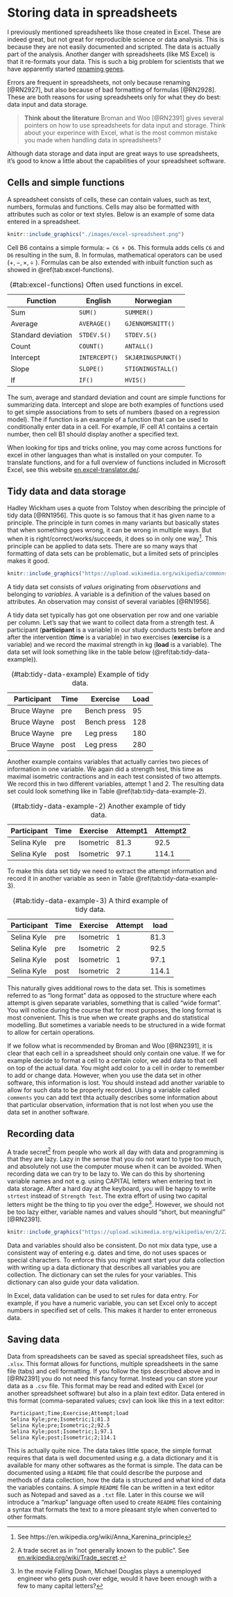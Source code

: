 # Storing data in spreadsheets

I previously mentioned spreadsheets like those created in Excel. These are indeed great, but not great for reproducible science or data analysis. This is because they are not easily documented and scripted. The data is actually part of the analysis. Another danger with spreadsheets (like MS Excel) is that it re-formats your data. This is such a big problem for scientists that we have apparently started [renaming genes](https://www.theverge.com/2020/8/6/21355674/human-genes-rename-microsoft-excel-misreading-dates). 

Errors are frequent in spreadsheets, not only because renaming [@RN2927], but also because of bad formatting of formulas [@RN2928]. These are both reasons for using spreadsheets only for what they do best: data input and data storage.

> **Think about the literature**
 Broman and Woo [@RN2391] gives several pointers on how to use spreadsheets for data input and storage. Think about your experince with Excel, what is the most common mistake you made when handling data in spreadsheets?
 
Although data storage and data input are great ways to use spreadsheets, it's good to know a little about the capabilities of your spreadsheet software.

## Cells and simple functions

A spreadsheet consists of cells, these can contain values, such as text, numbers, formulas and functions. Cells may also be formatted with attributes such as color or text styles. Below is an example of some data entered in a spreadsheet.

```r

knitr::include_graphics("./images/excel-spreadsheet.png")

```


Cell B6 contains a simple formula: `= C6 + D6`. This formula adds cells `C6` and `D6` resulting in the sum, 8. In formulas, mathematical operators can be used ($+, -, \times , \div$ ). Formulas can be also extended with inbuilt function such as showed in \@ref(tab:excel-functions).


Table: (\#tab:excel-functions) Often used functions in excel.


| Function | English | Norwegian |
| --- | --- | --- |
| Sum   | `SUM()`| `SUMMER()`|
| Average         | `AVERAGE()`          | `GJENNOMSNITT()`  |
| Standard deviation   | `STDEV.S()`          | `STDEV.S()`  |
| Count             | `COUNT()`       | `ANTALL()` |
| Intercept |    `INTERCEPT()`       | `SKJÆRINGSPUNKT()` |
| Slope  | `SLOPE()` | `STIGNINGSTALL()` |
| If  | `IF()`  | `HVIS()`  |

The sum, average and standard deviation and count are simple functions for summarizing data. Intercept and slope are both examples of functions used to get simple associations from to sets of numbers (based on a regression model). The if function is an example of a function that can be used to conditionally enter data in a cell. For example, IF cell A1 contains a certain number, then cell B1 should display another a specified text.

When looking for tips and tricks online, you may come across functions for excel in other languages than what is installed on your computer. To translate functions, and for a full overview of functions included in Microsoft Excel, see this website [en.excel-translator.de/](https://en.excel-translator.de/).


## Tidy data and data storage

Hadley Wickham uses a quote from Tolstoy when describing the principle of tidy data [@RN1956]. This quote is so famous that it has given name to a principle. The principle in turn comes in many variants but basically states that when something goes wrong, it can be wrong in multiple ways. But when it is right/correct/works/succeeds, it does so in only one way[^anna-karenina-principle]. This principle can be applied to data sets. There are so many ways that formatting of data sets can be problematic, but a limited sets of principles makes it good.   

[^anna-karenina-principle]: See https://en.wikipedia.org/wiki/Anna_Karenina_principle

```r

knitr::include_graphics("https://upload.wikimedia.org/wikipedia/commons/thumb/a/a5/Leon_tolstoi.jpg/800px-Leon_tolstoi.jpg")

```

A tidy data set consists of *values* originating from *observations* and belonging to *variables*. A variable is a definition of the values based on attributes. An observation may consist of several variables [@RN1956].

A tidy data set typically has got one observation per row and one variable per column. Let's say that we want to collect data from a strength test. A participant (**participant** is a variable) in our study conducts tests before and after the intervention (**time** is a variable) in two exercises (**exercise** is a variable) and we record the maximal strength in kg (**load** is a variable). The data set will look something like in the table below (\@ref(tab:tidy-data-example)). 


Table: (\#tab:tidy-data-example) Example of tidy data.


| Participant | Time| Exercise | Load |
| --- | --- | --- | --- |
| Bruce Wayne | pre | Bench press | 95 |
| Bruce Wayne | post | Bench press | 128 |
| Bruce Wayne | pre | Leg press | 180 |
| Bruce Wayne | post | Leg press | 280 |



Another example contains variables that actually carries two pieces of information in one variable. We again did a strength test, this time as maximal isometric contractions and in each test consisted of two attempts. We record this in two different variables, attempt 1 and 2. The resulting data set could look something like in Table \@ref(tab:tidy-data-example-2).   

Table: (\#tab:tidy-data-example-2) Another example of tidy data.

| Participant | Time | Exercise | Attempt1 | Attempt2 |
| --- |  --- | --- | --- | --- |
| Selina Kyle | pre  | Isometric | 81.3 | 92.5 |
| Selina Kyle | post | Isometric | 97.1| 114.1 |

To make this data set tidy we need to extract the attempt information and record it in another variable as seen in Table \@ref(tab:tidy-data-example-3).

Table: (\#tab:tidy-data-example-3) A third example of tidy data.


| Participant | Time | Exercise | Attempt | load |
| --- | --- | --- | --- | --- |
| Selina Kyle | pre  | Isometric | 1 |  81.3 |  
| Selina Kyle | pre  | Isometric | 2 | 92.5 |
| Selina Kyle | post | Isometric | 1 | 97.1 |
| Selina Kyle | post | Isometric | 2 | 114.1|

This naturally gives additional rows to the data set. This is sometimes referred to as "long format" data as opposed to the structure where each attempt is given separate variables, something that is called "wide format". You will notice during the course that for most purposes, the long format is most convenient. This is true when we create graphs and do statistical modelling. But sometimes a variable needs to be structured in a wide format to allow for certain operations.

If we follow what is recommended by Broman and Woo [@RN2391], it is clear that each cell in a spreadsheet should only contain one value. If we for example decide to format a cell to a certain color, we add data to that cell on top of the actual data. You might add color to a cell in order to remember to add or change data. However, when you use the data set in other software, this information is lost. You should instead add another variable to allow for such data to be properly recorded. Using a variable called `comments` you can add text thta actually describes some information about that particular observation, information that is not lost when you use the data set in another software. 

## Recording data

A trade secret[^trade-secret] from people who work all day with data and programming is that they are lazy. Lazy in the sense that you do not want to type too much, and absolutely not use the computer mouse when it can be avoided. When recording data we can try to be lazy to. We can do this by shortening variable names and not e.g. using CAPITAL letters when entering text in data storage. After a hard day at the keyboard, you will be happy to write `strtest` instead of `Strength Test`. The extra effort of using two capital letters might be the thing to tip you over the edge[^falling-down]. However, we should not be too lazy either, variable names and values should "short, but meaningful" [@RN2391].


[^trade-secret]: A trade secret as in "not generally known to the public". See [en.wikipedia.org/wiki/Trade_secret](https://en.wikipedia.org/wiki/Trade_secret).

[^falling-down]: In the movie Falling Down, Michael Douglas plays a unemployed engineer who gets push over edge, would it have been enough with a few to many capital letters?  


```r

knitr::include_graphics("https://upload.wikimedia.org/wikipedia/en/2/22/Falling_Down_%281993_film%29_poster.jpg")

```

Data and variables should also be consistent. Do not mix data type, use a consistent way of entering e.g. dates and time, do not uses spaces or special characters. To enforce this you might want start your data collection with writing up a data dictionary that describes all variables you are collection. The dictionary can set the rules for your variables. This dictionary can also guide your data validation.

In Excel, data validation can be used to set rules for data entry. For example, if you have a numeric variable, you can set Excel only to accept numbers in specified set of cells. This makes it harder to enter erroneous data.

## Saving data

Data from spreadsheets can be saved as special spreadsheet files, such as `.xlsx`. This format allows for functions, multiple spreadsheets in the same file (tabs) and cell formatting. If you follow the tips described above and in [@RN2391] you do not need this fancy format. Instead you can store your data as a `.csv` file. This format may be read and edited with Excel (or another spreadsheet software) but also in a plain text editor. Data entered in this format (comma-separated values; csv) can look like this in a text editor:

```
 Participant;Time;Exercise;Attempt;load
 Selina Kyle;pre;Isometric;1;81.3  
 Selina Kyle;pre;Isometric;2;92.5
 Selina Kyle;post;Isometric;1;97.1
 Selina Kyle;post;Isometric;2;114.1
```

This is actually quite nice. The data takes little space, the simple format requires that data is well documented using e.g. a data dictionary and it is available for many other softwares as the format is simple. The data can be documented using a `README` file that could describe the purpose and methods of data collection, how the data is structured and what kind of data the variables contains. A simple `README` file can be written in a text editor such as Notepad and saved as a `.txt` file. Later in this course we will introduce a "markup" language often used to create `README` files containing a syntax that formats the text to a more pleasant style when converted to other formats.













